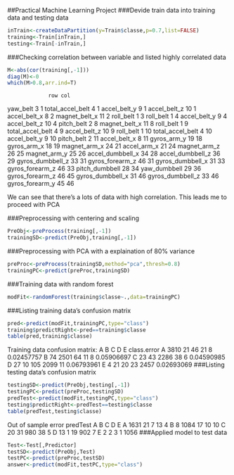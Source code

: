 ##Practical Machine Learning Project
###Devide train data into training data and testing data
```r
inTrain<-createDataPartition(y=Train$classe,p=0.7,list=FALSE)
training<-Train[inTrain,]
testing<-Train[-inTrain,]
```
###Checking correlation between variable and listed highly correlated data
```r
M<-abs(cor(training[,-1]))
diag(M)<-0
which(M>0.8,arr.ind=T)
```
                 row col
yaw_belt           3   1
total_accel_belt   4   1
accel_belt_y       9   1
accel_belt_z      10   1
accel_belt_x       8   2
magnet_belt_x     11   2
roll_belt          1   3
roll_belt          1   4
accel_belt_y       9   4
accel_belt_z      10   4
pitch_belt         2   8
magnet_belt_x     11   8
roll_belt          1   9
total_accel_belt   4   9
accel_belt_z      10   9
roll_belt          1  10
total_accel_belt   4  10
accel_belt_y       9  10
pitch_belt         2  11
accel_belt_x       8  11
gyros_arm_y       19  18
gyros_arm_x       18  19
magnet_arm_x      24  21
accel_arm_x       21  24
magnet_arm_z      26  25
magnet_arm_y      25  26
accel_dumbbell_x  34  28
accel_dumbbell_z  36  29
gyros_dumbbell_z  33  31
gyros_forearm_z   46  31
gyros_dumbbell_x  31  33
gyros_forearm_z   46  33
pitch_dumbbell    28  34
yaw_dumbbell      29  36
gyros_forearm_z   46  45
gyros_dumbbell_x  31  46
gyros_dumbbell_z  33  46
gyros_forearm_y   45  46

We can see that there's a lots of data with high correlation. This leads me to proceed with PCA

###Preprocessing with centering and scaling
```r
PreObj<-preProcess(training[,-1])
trainingSD<-predict(PreObj,training[,-1])
```
###Preprocessing with PCA with a explaination of 80% variance
```r
preProc<-preProcess(trainingSD,method="pca",thresh=0.8)
trainingPC<-predict(preProc,trainingSD)
```
###Training data with random forest
```r
modFit<-randomForest(training$classe~.,data=trainingPC)
```
###Listing training data's confusion matrix
```r
pred<-predict(modFit,trainingPC,type="class")
training$predictRight<-pred==training$classe
table(pred,training$classe)
```
Training data confusion matrix:
     A    B    C    D    E class.error
A 3810   21   46   21    8  0.02457757
B   74 2501   64   11    8  0.05906697
C   23   43 2286   38    6  0.04590985
D   27   10  105 2099   11  0.06793961
E    4   21   20   23 2457  0.02693069
###Listing testing data's confusion matrix
```r
testingSD<-predict(PreObj,testing[,-1])
testingPC<-predict(preProc,testingSD)
predTest<-predict(modFit,testingPC,type="class")
testing$predictRight<-predTest==testing$classe
table(predTest,testing$classe)
```
Out of sample error
predTest    A    B    C    D    E
       A 1631   21    7   13    4
       B    8 1084   17   10   10
       C   20   31  980   38    5
       D   13    1   19  902    7
       E    2    2    3    1 1056
###Applied model to test data
```r
Test<-Test[,Predictor]
testSD<-predict(PreObj,Test)
testPC<-predict(preProc,testSD)
answer<-predict(modFit,testPC,type="class")
```